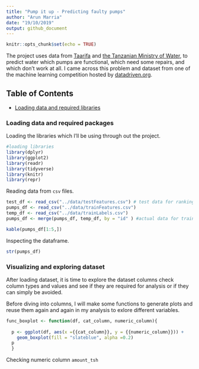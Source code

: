 ```yaml
---
title: "Pump it up - Predicting faulty pumps"
author: "Arun Marria"
date: "19/10/2019"
output: github_document
---
```


```r
knitr::opts_chunk$set(echo = TRUE)
```


The project uses data from [Taarifa](http://taarifa.org/) and [the Tanzanian Ministry of Water](https://www.drivendata.org/competitions/7/pump-it-up-data-mining-the-water-table/), to predict water which pumps are functional, which need some repairs, and which don't work at all.  I came across this problem and dataset from one of the machine learning competition hosted by [datadriven.org](https://www.drivendata.org/competitions/7/pump-it-up-data-mining-the-water-table/).

## Table of Contents
- [Loading data and required libraries](#Loading data and required packages)


### Loading data and required packages

Loading the libraries which I'll be using through out the project.

```r
#loading libraries 
library(dplyr)
library(ggplot2)
library(readr)
library(tidyverse)
library(knitr)
library(repr)

```

Reading data from `csv` files. 

```r

test_df <- read_csv("../data/testFeatures.csv") # test data for ranking in competition
pumps_df <- read_csv("../data/trainFeatures.csv")
temp_df <- read_csv("../data/trainLabels.csv") 
pumps_df <- merge(pumps_df, temp_df, by = "id" ) #actual data for train

kable(pumps_df[1:5,])


```



Inspecting the dataframe. 

```r
str(pumps_df)
```

### Visualizing and exploring dataset

After loading dataset, it is time to explore the dataset columns check column types and values and see if they are required for analysis or if they can simply be avoided. 


Before diving into columns, I will make some functions to generate plots and reuse them again and again in my analysis to exlore different variables. 

```r
func_boxplot <- function(df, cat_column, numeric_column){
  
  p <- ggplot(df, aes(x ={{cat_column}}, y = {{numeric_column}})) +
    geom_boxplot(fill = "slateblue", alpha =0.2)
  p
  }
```

Checking numeric column `amount_tsh` 

